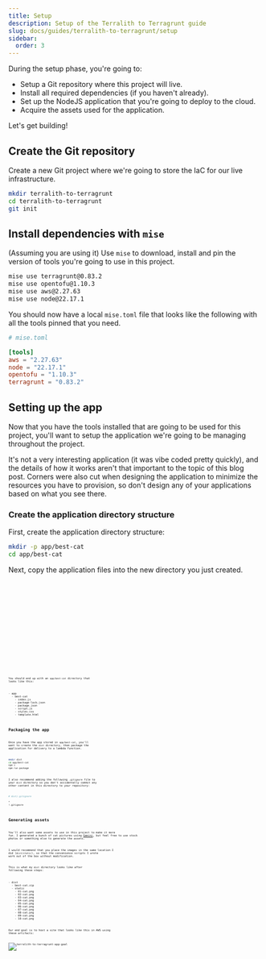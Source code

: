 ```yaml
---
title: Setup
description: Setup of the Terralith to Terragrunt guide
slug: docs/guides/terralith-to-terragrunt/setup
sidebar:
  order: 3
---
```



During the setup phase, you're going to:

- Setup a Git repository where this project will live.
- Install all required dependencies (if you haven't already).
- Set up the NodeJS application that you're going to deploy to the cloud.
- Acquire the assets used for the application.

Let's get building!

## Create the Git repository

Create a new Git project where we're going to store the IaC for our live infrastructure.

```bash
mkdir terralith-to-terragrunt
cd terralith-to-terragrunt
git init
```

## Install dependencies with `mise`

(Assuming you are using it) Use `mise` to download, install and pin the version of tools you're going to use in this project.

```bash
mise use terragrunt@0.83.2
mise use opentofu@1.10.3
mise use aws@2.27.63
mise use node@22.17.1
```

You should now have a local `mise.toml` file that looks like the following with all the tools pinned that you need.

```toml
# mise.toml

[tools]
aws = "2.27.63"
node = "22.17.1"
opentofu = "1.10.3"
terragrunt = "0.83.2"
```

## Setting up the app

Now that you have the tools installed that are going to be used for this project, you'll want to setup the application we're going to be managing throughout the project.

It's not a very interesting application (it was vibe coded pretty quickly), and the details of how it works aren't that important to the topic of this blog post. Corners were also cut when designing the application to minimize the resources you have to provision, so don't design any of your applications based on what you see there.

### Create the application directory structure

First, create the application directory structure:

```bash
mkdir -p app/best-cat
cd app/best-cat
```

Next, copy the application files into the new directory you just created.


<Tabs syncKey="app-code">
    <TabItem label="package.json">
        <Code lang="json" code={packageJson} />
    </TabItem>
    <TabItem label="index.js">
        <Code lang="javascript" code={indexJs} />
    </TabItem>
    <TabItem label="template.html">
        <Code lang="html" code={templateHtml} />
    </TabItem>
    <TabItem label="styles.css">
        <Code lang="css" code={stylesCss} />
    </TabItem>
    <TabItem label="script.js">
        <Code lang="javascript" code={scriptJs} />
    </TabItem>
    <TabItem label="package-lock.json">
        <Code lang="json" code={packageLockJson} />
    </TabItem>
</Tabs>

You should end up with an `app/best-cat` directory that looks like this:

<FileTree>
- app
  - best-cat
    - index.js
    - package-lock.json
    - package.json
    - script.js
    - styles.css
    - template.html
</FileTree>

## Packaging the app

Once you have the app stored in `app/best-cat`, you'll want to create the `dist` directory, then package the application for delivery to a lambda function.

```bash
mkdir dist
cd app/best-cat
npm i
npm run package
```

I also recommend adding the following `.gitignore` file to your `dist` directory so you don't accidentally commit any other content in this directory to your repository:

```bash
# dist/.gitignore

*
!.gitignore
```

## Generating assets

You'll also want some assets to use in this project to make it more fun. I generated a bunch of cat pictures using [Gemini](https://gemini.google.com/), but feel free to use stock photos or something else to generate the assets.

I would recommend that you place the images in the same location I did (`dist/static`), so that the convenience scripts I wrote work out of the box without modification.

This is what my `dist` directory looks like after following these steps:

<FileTree>
- dist
  - best-cat.zip
  - static
    - 01-cat.png
    - 02-cat.png
    - 03-cat.png
    - 04-cat.png
    - 05-cat.png
    - 06-cat.png
    - 07-cat.png
    - 08-cat.png
    - 09-cat.png
    - 10-cat.png
</FileTree>

Our end goal is to host a site that looks like this in AWS using these artifacts:

![terralith-to-terragrunt-app-goal](../../../../assets/img/guides/terralith-to-terragrunt/app-goal.png)
